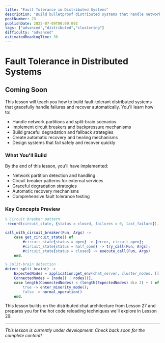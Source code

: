 ```yaml
---
title: "Fault Tolerance in Distributed Systems"
description: "Build bulletproof distributed systems that handle network failures, split-brain scenarios, and graceful degradation with automatic recovery"
postNumber: 28
publishDate: 2025-07-09T00:00:00Z
tags: ["advanced","distributed","clustering"]
difficulty: "advanced"
estimatedReadingTime: 36
---
```


# Fault Tolerance in Distributed Systems

## Coming Soon

This lesson will teach you how to build fault-tolerant distributed systems that gracefully handle failures and recover automatically. You'll learn how to:

- Handle network partitions and split-brain scenarios
- Implement circuit breakers and backpressure mechanisms
- Build graceful degradation and fallback strategies
- Create automatic recovery and healing mechanisms
- Design systems that fail safely and recover quickly

### What You'll Build

By the end of this lesson, you'll have implemented:
- Network partition detection and handling
- Circuit breaker patterns for external services
- Graceful degradation strategies
- Automatic recovery mechanisms
- Comprehensive fault tolerance testing

### Key Concepts Preview

```erlang
% Circuit breaker pattern
-record(circuit_state, {status = closed, failures = 0, last_failure}).

call_with_circuit_breaker(Fun, Args) ->
    case get_circuit_state() of
        #circuit_state{status = open} -> {error, circuit_open};
        #circuit_state{status = half_open} -> try_call(Fun, Args);
        #circuit_state{status = closed} -> execute_call(Fun, Args)
    end.

% Split-brain detection
detect_split_brain() ->
    ExpectedNodes = application:get_env(chat_server, cluster_nodes, []),
    ConnectedNodes = [node() | nodes()],
    case length(ConnectedNodes) < (length(ExpectedNodes) div 2) + 1 of
        true -> enter_minority_mode();
        false -> normal_operation()
    end.
```

This lesson builds on the distributed chat architecture from Lesson 27 and prepares you for the hot code reloading techniques we'll explore in Lesson 29.

---

_This lesson is currently under development. Check back soon for the complete content!_